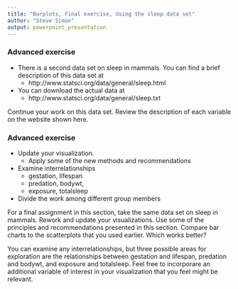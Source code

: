 ```yaml
---
title: "Barplots, Final exercise, Using the sleep data set"
author: "Steve Simon"
output: powerpoint_presentation
---
```


### Advanced exercise

+ There is a second data set on sleep in 
mammals. You can find a brief description of
this data set at
  + http://www.statsci.org/data/general/sleep.html
+ You can download the actual data at
  + http://www.statsci.org/data/general/sleep.txt

<div class="notes">

Continue your work on this data set. Review the description of each variable on the website shown here.

</div>

### Advanced exercise
+ Update your visualization. 
  + Apply some of the new methods and recommendations
+ Examine interrelationships
  + gestation, lifespan
  + predation, bodywt,
  + exposure, totalsleep
+ Divide the work among different group members

<div class="notes">

For a final assignment in this section, take the same data set on sleep in mammals. Rework and update your visualizations. Use some of the principles and recommendations presented in this section. Compare bar charts to the scatterplots that you used earlier. Which works better?

You can examine any interrelationships, but three possible areas for exploration are the relationships between gestation and lifespan, predation and bodywt, and exposure and totalsleep. Feel free to incorporare an additional variable of interest in your visualization that you feel might be relevant.

</div>

